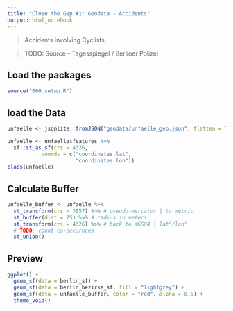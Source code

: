 ```yaml
---
title: "Close the Gap #1: Geodata - Accidents"
output: html_notebook
---
```


> Accidents involving Cyclists

> TODO: Source - Tagesspiegel / Berliner Polizei

## Load the packages

```r
source("000_setup.R")
```

## load the Data

```r
unfaelle <- jsonlite::fromJSON("geodata/unfaelle_geo.json", flatten = TRUE)

unfaelle <- unfaelle$features %>% 
  sf::st_as_sf(crs = 4326,
           coords = c("coordinates.lat",
                      "coordinates.lon"))
class(unfaelle)
```

## Calculate Buffer

```r
unfaelle_buffer <- unfaelle %>% 
  st_transform(crs = 3857) %>% # pseudo-mercator | to metric
  st_buffer(dist = 25) %>% # radius in meters
  st_transform(crs = 4326) %>% # back to WGS84 | lat°/lon°
  # TODO: count co-occurnces
  st_union()
```

## Preview

```r
ggplot() +
  geom_sf(data = berlin_sf) +
  geom_sf(data = berlin_bezirke_sf, fill = "lightgrey") +
  geom_sf(data = unfaelle_buffer, color = "red", alpha = 0.5) +
  theme_void()
```

